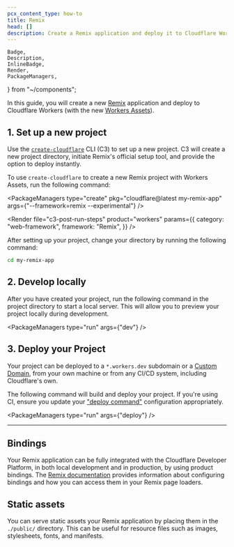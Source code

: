 ```yaml
---
pcx_content_type: how-to
title: Remix
head: []
description: Create a Remix application and deploy it to Cloudflare Workers with Workers Assets.
---
```


	Badge,
	Description,
	InlineBadge,
	Render,
	PackageManagers,
} from "~/components";

In this guide, you will create a new [Remix](https://remix.run/) application and deploy to Cloudflare Workers (with the new [<InlineBadge preset="beta" /> Workers Assets](/workers/configuration/assets/)).

## 1. Set up a new project

Use the [`create-cloudflare`](https://www.npmjs.com/package/create-cloudflare) CLI (C3) to set up a new project. C3 will create a new project directory, initiate Remix's official setup tool, and provide the option to deploy instantly.

To use `create-cloudflare` to create a new Remix project with <InlineBadge preset="beta" /> Workers Assets, run the following command:

<PackageManagers
	type="create"
	pkg="cloudflare@latest my-remix-app"
	args={"--framework=remix --experimental"}
/>

<Render
	file="c3-post-run-steps"
	product="workers"
	params={{
		category: "web-framework",
		framework: "Remix",
	}}
/>

After setting up your project, change your directory by running the following command:

```sh
cd my-remix-app
```

## 2. Develop locally

After you have created your project, run the following command in the project directory to start a local server. This will allow you to preview your project locally during development.

<PackageManagers type="run" args={"dev"} />

## 3. Deploy your Project

Your project can be deployed to a `*.workers.dev` subdomain or a [Custom Domain](/workers/configuration/routing/custom-domains/), from your own machine or from any CI/CD system, including Cloudflare's own.

The following command will build and deploy your project. If you're using CI, ensure you update your ["deploy command"](/workers/ci-cd/builds/build-configuration/#build-settings) configuration appropriately.

<PackageManagers type="run" args={"deploy"} />

---

## Bindings

Your Remix application can be fully integrated with the Cloudflare Developer Platform, in both local development and in production, by using product bindings. The [Remix documentation](https://remix.run/docs/en/main/guides/vite#bindings) provides information about configuring bindings and how you can access them in your Remix page loaders.

## Static assets

You can serve static assets your Remix application by placing them in the `./public/` directory. This can be useful for resource files such as images, stylesheets, fonts, and manifests.

<Render file="workers-assets-routing-summary" />
